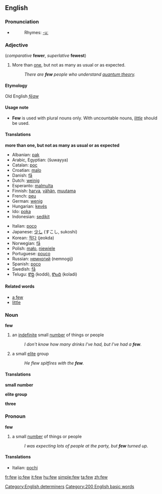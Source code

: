 ==English==

{{rank|face|tell|because|177|few|whom|love|far}}

===Pronunciation===
*{{audio|en-us-few.ogg|Audio (US)}}
*:Rhymes: [[Rhymes:English:-uː|-uː]]

===Adjective===
(''comparative'' '''fewer''', ''superlative'' '''fewest''')

#More than [[one]], but not as many as usual or as expected.
#:''There are '''few''' people who understand [[quantum theory]].''

====Etymology====
Old English ''[[fēaw]]''
====Usage note====
*'''Few''' is used with plural nouns only.  With uncountable nouns, ''[[little]]'' should be used.

====Translations====
'''more than one, but not as many as usual or as expected'''
{{top}}
*Albanian: [[pak]]
*Arabic, Egyptian: {{ARchar|[[شوية]]}} (šuwayya)
*Catalan: [[poc]]
*Croatian: [[malo]]
*Danish: [[få]]
*Dutch: [[weinig]]
*Esperanto: [[malmulta]]
*Finnish: [[harva]], [[vähän]], [[muutama]]
*French: [[peu]]
*German: [[wenig]]
*Hungarian: [[kevés]]
*Ido: [[poka]]
*Indonesian: [[sedikit]]
{{mid}}
*Italian: [[poco]]
*Japanese: [[少し]] (すこし, sukoshi)
*Korean: [[적다]] (jeokda)
*Norwegian: [[få]]
*Polish: [[mało]], [[niewiele]]
*Portuguese: [[pouco]]
*Russian: [[немногий]] (nemnogij)
*Spanish: [[poco]]
*Swedish: [[få]]
*Telugu: [[కొద్ది]] (koddi), [[కొలది]] (koladi)
{{bottom}}

====Related words====
* [[a few]]
* [[little]]

===Noun===
'''few'''
# an [[indefinite]] small [[number]] of things or people
#:''I don't know how many drinks I've had, but I've had a '''few'''.''
# a small [[elite]] group
#:''He flew spitfires with the '''few'''.'' <!-- capitalized? -->

====Translations====
'''small number'''
{{top}}

{{mid}}

{{bottom}}

'''elite group'''
{{top}}

{{mid}}

{{bottom}}

'''three'''

===Pronoun===
'''few'''
# a small [[number]] of things or people
#:''I was expecting lots of people at the party, but '''few''' turned up.''

====Translations====
{{top}}
*Italian: [[pochi]]
{{mid}}

{{bottom}}

[[Category:English determiners]]

[[Category:200 English basic words]]

[[fr:few]]
[[io:few]]
[[it:few]]
[[hu:few]]
[[simple:few]]
[[ta:few]]
[[zh:few]]